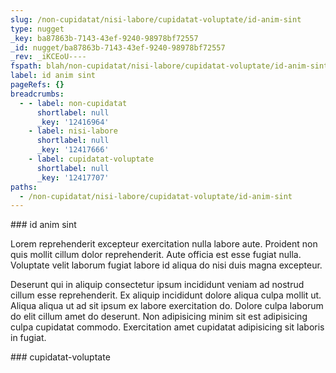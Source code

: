 ```yaml
---
slug: /non-cupidatat/nisi-labore/cupidatat-voluptate/id-anim-sint
type: nugget
_key: ba87863b-7143-43ef-9240-98978bf72557
_id: nugget/ba87863b-7143-43ef-9240-98978bf72557
_rev: _iKCEoU----
fspath: blah/non-cupidatat/nisi-labore/cupidatat-voluptate/id-anim-sint.md
label: id anim sint
pageRefs: {}
breadcrumbs:
  - - label: non-cupidatat
      shortlabel: null
      _key: '12416964'
    - label: nisi-labore
      shortlabel: null
      _key: '12417666'
    - label: cupidatat-voluptate
      shortlabel: null
      _key: '12417707'
paths:
  - /non-cupidatat/nisi-labore/cupidatat-voluptate/id-anim-sint
---
```


<NuggetArea>
<Nugget slug="/non-cupidatat/nisi-labore/cupidatat-voluptate/id-anim-sint" type="nugget" _key="ba87863b-7143-43ef-9240-98978bf72557" _id="nugget/ba87863b-7143-43ef-9240-98978bf72557" _rev="_iKCEoU----" fspath="blah/non-cupidatat/nisi-labore/cupidatat-voluptate/id-anim-sint.md" label="id anim sint" paths="/non-cupidatat/nisi-labore/cupidatat-voluptate/id-anim-sint">
<NuggetBody>
### id anim sint

Lorem reprehenderit excepteur exercitation nulla labore aute. Proident non quis mollit cillum dolor reprehenderit. Aute officia est esse fugiat nulla. Voluptate velit laborum fugiat labore id aliqua do nisi duis magna excepteur.

Deserunt qui in aliquip consectetur ipsum incididunt veniam ad nostrud cillum esse reprehenderit. Ex aliquip incididunt dolore aliqua culpa mollit ut. Aliqua aliqua ut ad sit ipsum ex labore exercitation do. Dolore culpa laborum do elit cillum amet do deserunt. Non adipisicing minim sit est adipisicing culpa cupidatat commodo. Exercitation amet cupidatat adipisicing sit laboris in fugiat.

</NuggetBody>
<Breadcrumbs>
<Crumbs>
<Crumb _key="12416964" label="non-cupidatat" /><Crumb _key="12417666" label="nisi-labore" /><Crumb _key="12417707" label="cupidatat-voluptate" />
</Crumbs>
</Breadcrumbs>
</Nugget>

<NuggetsInbound>
</NuggetsInbound>
<NuggetsOutbound>
</NuggetsOutbound>
</NuggetArea>
<PassagesInbound>
<Passage direction="inbound" type="passage" _key="12417707" _id="passage/12417707" _rev="_iKCEoT6---" label="cupidatat-voluptate" passage="cupidatat-voluptate" fspath="blah/non-cupidatat/nisi-labore/cupidatat-voluptate" paths="/non-cupidatat/nisi-labore/cupidatat-voluptate" slug="/non-cupidatat/nisi-labore/cupidatat-voluptate">
<NuggetBody>
### cupidatat-voluptate

</NuggetBody>
<Breadcrumbs>
<Crumbs>
<Crumb _key="12416964" label="non-cupidatat" /><Crumb _key="12417666" label="nisi-labore" />
</Crumbs>
</Breadcrumbs>
</Passage>

</PassagesInbound>
<PassagesOutbound>
</PassagesOutbound>